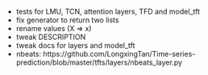* tests for LMU, TCN, attention layers, TFD and model_tft
* fix generator to return two lists
* rename values (X => x)
* tweak DESCRIPTION
* tweak docs for layers and model_tft
* nbeats: https://github.com/LongxingTan/Time-series-prediction/blob/master/tfts/layers/nbeats_layer.py
